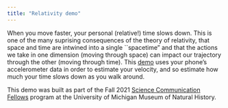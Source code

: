 ```yaml
---
title: "Relativity demo"
---
```


When you move faster, your personal (relative!) time slows down. This is one of the many suprising consequences of the theory of relativity, that space and time are intwined into a single ``spacetime" and that the actions we take in one dimension (moving through space) can impact our trajectory through the other (moving through time). This [demo](https://www.wikiguess.io/demo) uses your phone's accelerometer data in order to estimate your velocity, and so estimate how much your time slows down as you walk around. 

This demo was built as part of the Fall 2021 [Science Communication Fellows](https://lsa.umich.edu/ummnh/u-m-community/u-m-faculty/science-communication-fellows.html) program at the University of Michigan Museum of Natural History. 

<!--- Should migrate the demo over to this page --->